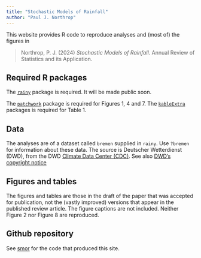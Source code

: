 ```yaml
---
title: "Stochastic Models of Rainfall"
author: "Paul J. Northrop"
---
```


This website provides R code to reproduce analyses and (most of) the figures in

> Northrop, P. J. (2024) *Stochastic Models of Rainfall*. Annual Review of Statistics and its Application.

## Required R packages

The [`rainy`](https://github.com/paulnorthrop/rainy) package is required. It will be made public soon.

The [`patchwork`](https://cran.r-project.org/package=patchwork) package is required for Figures 1, 4 and 7. The [`kableExtra`](https://cran.r-project.org/package=kableExtra) packages is required for Table 1.

## Data

The analyses are of a dataset called `bremen` supplied in `rainy`. Use `?bremen` for information about these data. The source is Deutscher Wetterdienst (DWD), from the DWD [Climate Data Center (CDC)](https://www.dwd.de/EN/climate_environment/cdc/cdc_node_en.html). See also [DWD's copyright notice](https://www.dwd.de/EN/service/copyright/copyright_node.html)

## Figures and tables

The figures and tables are those in the draft of the paper that was accepted for publication, not the (vastly improved) versions that appear in the published review article. The figure captions are not included. Neither Figure 2 nor Figure 8 are reproduced.

## Github repository

See [smor](https://github.com/paulnorthrop/smor) for the code that produced this site.